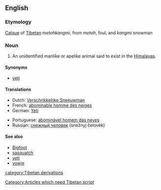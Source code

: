 {{wikipedia}}
==English==

===Etymology===
[[calque|Calque]] of [[Tibetan]] ''metohkangmi'', from ''metoh'', foul, and ''kangmi'' snowman [[Category:Articles which need Tibetan script]]

===Noun===
{{en-noun|sg=[[abominable]] [[snowman]]|pl=abominable snowmen}}

# {{cryptozoology}} An unidentified manlike or apelike animal said to exist in the [[Himalayas]].

====Synonyms====
*[[yeti]]

====Translations====
{{top}}
*Dutch: [[Verschrikkelijke Sneeuwman]] {{m}}
*French: [[abominable homme des neiges]] {{m}}
*German: [[Yeti]] {{m}}
{{mid}}
*Portuguese: [[abominável homem das neves]] {{m}}
*Russian: [[снежный человек]] (snežnyj čelovék) {{m}}
{{bottom}}

====See also====
*[[Bigfoot]]
*[[sasquatch]]
*[[yeti]]
*[[yowie]]

[[category:Tibetan derivations]]